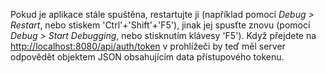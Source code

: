 Pokud je aplikace stále spuštěna, restartujte ji (například pomocí _Debug > Restart_,
nebo stiskem 'Ctrl'+'Shift'+'F5'), jinak jej spusťte znovu (pomocí _Debug > Start Debugging_,
nebo stisknutím klávesy 'F5'). Když přejdete na [http://localhost:8080/api/auth/token](http://localhost:8080/api/auth/token)
v prohlížeči by teď měl server odpovědět objektem JSON obsahujícím data přístupového tokenu.